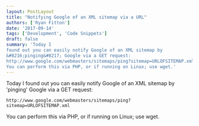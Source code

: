 ```yaml
---
layout: PostLayout
title: "Notifying Google of an XML sitemap via a URL"
authors: ['Ryan Fitton']
date: '2017-09-14'
tags: ['Development', 'Code Snippets']
draft: false
summary: 'Today I
found out you can easily notify Google of an XML sitemap by
&#8216;pinging&#8217; Google via a GET request:
http://www.google.com/webmasters/sitemaps/ping?sitemap=URLOFSITEMAP.xml
You can perform this via PHP, or if running on Linux; use wget.'
---
```


Today I found out you can easily notify Google of an XML sitemap by
'pinging' Google via a GET request:

``` language-markup
http://www.google.com/webmasters/sitemaps/ping?sitemap=URLOFSITEMAP.xml
```

You can perform this via PHP, or if running on Linux; use wget.
